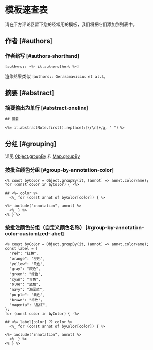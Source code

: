 # 模板速查表

请在下方评论区留下您的经常用的模板，我们将把它们添加到列表中。

## 作者 [#authors]

### 作者缩写 [#authors-shorthand]

```ejs filename="Note Content" copy
[authors:: <%= it.authorsShort %>]
```

渲染结果类似 `[authors:: Gerasimavicius et al.]`。

## 摘要 [#abstract]

### 摘要输出为单行 [#abstract-oneline]

```ejs filename="Note Content" copy
## 摘要

<%= it.abstractNote.first().replace(/[\r\n]+/g, " ") %>
```

## 分组 [#grouping]

详见 [Object.groupBy](https://developer.mozilla.org/zh-CN/docs/Web/JavaScript/Reference/Global_Objects/Object/groupBy) 和 [Map.groupBy](https://developer.mozilla.org/zh-CN/docs/Web/JavaScript/Reference/Global_Objects/Map/groupBy)

### 按批注颜色分组 [#group-by-annotation-color]

```ejs filename="annotations" copy
<% const byColor = Object.groupBy(it, (annot) => annot.colorName); 
for (const color in byColor) { -%>

## <%= color %>
  <%_ for (const annot of byColor[color]) { %>

<%~ include("annotation", annot) %>
  <%_ } %>
<% } %>
```

### 按批注颜色分组（自定义颜色名称） [#group-by-annotation-color-customized-label]
  
```ejs filename="annotations" copy
<% const byColor = Object.groupBy(it, (annot) => annot.colorName);
const label = {
  "red": "红色",
  "orange": "橙色",
  "yellow": "黄色",
  "gray": "灰色",
  "green": "绿色",
  "cyan": "青色",
  "blue": "蓝色",
  "navy": "海军蓝",
  "purple": "紫色",
  "brown": "棕色",
  "magenta": "品红",
};
for (const color in byColor) { -%>

## <%= label[color] ?? color %>
  <%_ for (const annot of byColor[color]) { %>

<%~ include("annotation", annot) %>
  <%_ } %>
<% } %>
```